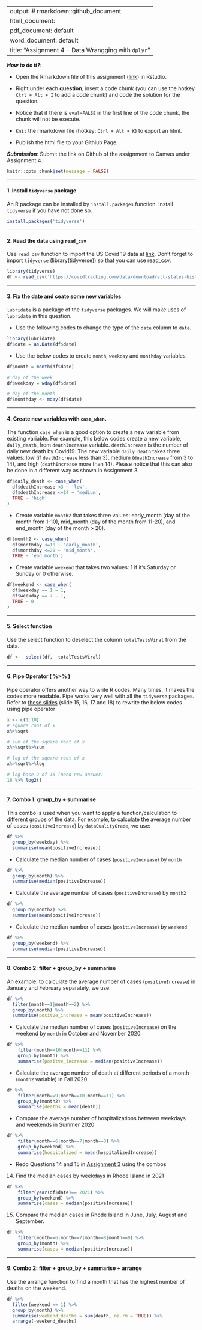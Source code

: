 
---
output: # rmarkdown::github_document
  html_document:
  pdf_document: default
  word_document: default
title: "Assignment 4 - Data Wrangging with `dplyr`"
---

***How to do it?***: 

- Open the Rmarkdown file of this assignment ([link](fa2021_assignment4.Rmd)) in Rstudio. 

- Right under each **question**, insert  a code chunk (you can use the hotkey `Ctrl + Alt + I` to add a code chunk) and code the solution for the question. 

- Notice that if there is `eval=FALSE` in the first line of the code chunk, the chunk will not be execute.

- `Knit` the rmarkdown file (hotkey: `Ctrl + Alt + K`) to export an html.  

-  Publish the html file to your Githiub Page. 

***Submission***: Submit the link on Github of the assignment to Canvas under Assignment 4. 

```r
knitr::opts_chunk$set(message = FALSE)
```

-------

#### 1. Install `tidyverse` package

An R package can be installed by `install.packages` function. Install `tidyverse` if you have not done so. 

```r
install.packages('tidyverse')
```

-------

#### 2. Read the data using `read_csv`

Use `read_csv` function to import the US Covid 19 data at [link](https://covidtracking.com/data/download/all-states-history.csv).  Don't forget to import `tidyverse` (library(tidyverse)) so that you can use read_csv. 
``` r
library(tidyverse)
df <- read_csv('https://covidtracking.com/data/download/all-states-history.csv')
```
-------

#### 3.  Fix the date and ceate some new variables

`lubridate` is a package of the `tidyverse` packages.  We will make uses of `lubridate` in this question.

- Use the following codes to change the type of the `date` column to `date`. 

```r
library(lubridate)
df$date = as.Date(df$date)
```

- Use the below codes to create `month`, `weekday` and `monthday` variables

```r

df$month = month(df$date)

# day of the week
df$weekday = wday(df$date)

# day of the month
df$monthday <- mday(df$date)
```

-------

#### 4. Create new variables with `case_when`. 

The function `case_when` is a good option to create a new variable from existing variable.  For example, this below codes create a new variable, `daily_death`, from `deathIncrease` variable.  `deathIncrease` is the number of daily new death by Covid19.  The new variable `daily_death` takes three values:  low (if `deathIncrease` less than 3), medium (`deathIncrease` from 3 to 14), and high (`deathIncrease` more than 14).  Please notice that this can also be done in a different way as shown in Assignment 3. 

```r
df$daily_death <- case_when(
  df$deathIncrease <3 ~ 'low',
  df$deathIncrease <=14 ~ 'medium',
  TRUE ~ 'high'
)
```

- Create variable `month2` that takes three values: early_month (day of the month from 1-10), mid_month (day of the month from 11-20), and end_month (day of the month > 20).

```r
df$month2 <- case_when(
  df$monthday <=10 ~ 'early_month',
  df$monthday <=20 ~ 'mid_month',
  TRUE ~ 'end_month')
```

- Create variable `weekend` that takes two values:  1 if it's Saturday or Sunday or 0 otherwise.

```r
df$weekend <- case_when(
  df$weekday == 1 ~ 1,
  df$weekday == 7 ~ 1,
  TRUE ~ 0
)
```

-------

#### 5. Select function

Use the select function to deselect the column `totalTestsViral` from the data.

```r
df <-  select(df, -totalTestsViral)
```

-------

#### 6. Pipe Operator ( %>% )

Pipe operator offers another way to write R codes. Many times, it makes the codes more readable.  Pipe works very well with all the `tidyverse` packages. Refer to [these slides](file:///C:/Users/sonou/Dropbox/git/math421/slides/dplyr.html#15) (slide 15, 16, 17 and 18) to rewrite the below codes using pipe operator

```r
x <- c(1:10)
# square root of x
x%>%sqrt

# sum of the square root of x
x%>%sqrt%>%sum

# log of the square root of x
x%>%sqrt%>%log

# log base 2 of 16 (need new answer)
16 %>% log2() 


```

-------

#### 7. Combo 1: group_by + summarise

This combo is used when you want to apply a function/calculation to different groups of the data. For example, to calculate the average number of cases (`positiveIncrease`) by `dataQualityGrade`, we use:

```r
df %>% 
  group_by(weekday) %>% 
  summarise(mean(positiveIncrease))
```

- Calculate the median number of cases (`positiveIncrease`) by `month`

```r
df %>% 
  group_by(month) %>% 
  summarise(median(positiveIncrease))
```

- Calculate the average number of cases (`positiveIncrease`) by `month2`

```r
df %>% 
  group_by(month2) %>% 
  summarise(mean(positiveIncrease))
```

- Calculate the median number of cases (`positiveIncrease`) by `weekend`

```r
df %>% 
  group_by(weekend) %>% 
  summarise(median(positiveIncrease))
```

-------

#### 8. Combo 2: filter + group_by + summarise

An example: to calculate the average number of cases (`positiveIncrease`) in January and February separately, we use:

```r
df %>% 
  filter(month==1|month==2) %>% 
  group_by(month) %>% 
  summarise(positve_increase = mean(positiveIncrease))
```

- Calculate the median number of cases (`positiveIncrease`) on the weekend by `month` in October and November 2020. 

```r
df %>% 
    filter(month==10|month==11) %>% 
    group_by(month) %>% 
    summarise(positve_increase = median(positiveIncrease))
```

- Calculate the average number of death at different periods of a month (`month2` variable) in Fall 2020

``` r
df %>% 
    filter(month==9|month==10|month==11) %>% 
    group_by(month2) %>% 
    summarise(deaths = mean(death))
```

- Compare the average number of hospitalizations between weekdays and weekends in Summer 2020

```r
df %>% 
    filter(month==6|month==7|month==8) %>% 
    group_by(weekend) %>% 
    summarise(hospitalized = mean(hospitalizedIncrease))
```

- Redo Questions 14 and 15 in [Assignment 3](fa2021_assignment3.html) using the combos

14. Find the median cases by weekdays in Rhode Island in 2021 

``` r
df %>% 
    filter(year(df$date)== 2021) %>% 
    group_by(weekend) %>% 
    summarise(cases = median(positiveIncrease))
```

15. Compare the median cases in Rhode Island in June, July, August and September.

``` r
df %>% 
    filter(month==6|month==7|month==8|month==9) %>%
    group_by(month) %>% 
    summarise(cases = median(positiveIncrease))
```

-------

#### 9. Combo 2: filter + group_by + summarise + arrange

Use the arrange function to find a month that has the highest number of deaths on the weekend. 

``` r
df %>% 
  filter(weekend == 1) %>% 
  group_by(month) %>% 
  summarise(weekend_deaths = sum(death, na.rm = TRUE)) %>% 
  arrange(-weekend_deaths)
```